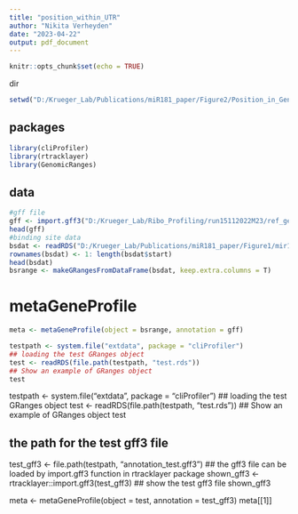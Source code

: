 ```yaml
---
title: "position_within_UTR"
author: "Nikita Verheyden"
date: "2023-04-22"
output: pdf_document
---
```


```r
knitr::opts_chunk$set(echo = TRUE)
```

dir
```r
setwd("D:/Krueger_Lab/Publications/miR181_paper/Figure2/Position_in_Gene")
```

## packages
```r
library(cliProfiler)
library(rtracklayer)
library(GenomicRanges)
```


## data
```r
#gff file
gff <- import.gff3("D:/Krueger_Lab/Ribo_Profiling/run15112022M23/ref_genome/gencode.vM23.annotation.gff3.gz")
head(gff)
#binding site data
bsdat <- readRDS("D:/Krueger_Lab/Publications/miR181_paper/Figure1/mir181_binding_sites__venn_types/mir181_bs.rds")
rownames(bsdat) <- 1: length(bsdat$start)
head(bsdat)
bsrange <- makeGRangesFromDataFrame(bsdat, keep.extra.columns = T)
```

#  metaGeneProfile

```r
meta <- metaGeneProfile(object = bsrange, annotation = gff)

testpath <- system.file("extdata", package = "cliProfiler")
## loading the test GRanges object
test <- readRDS(file.path(testpath, "test.rds"))
## Show an example of GRanges object
test
```

testpath <- system.file("extdata", package = "cliProfiler")
## loading the test GRanges object
test <- readRDS(file.path(testpath, "test.rds"))
## Show an example of GRanges object
test

## the path for the test gff3 file
test_gff3 <- file.path(testpath, "annotation_test.gff3")
## the gff3 file can be loaded by import.gff3 function in rtracklayer package
shown_gff3 <- rtracklayer::import.gff3(test_gff3)
## show the test gff3 file
shown_gff3

meta <- metaGeneProfile(object = test, annotation = test_gff3)
meta[[1]]